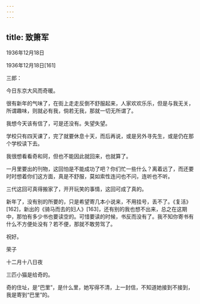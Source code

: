 ```yaml
---
---
---
```

title: 致箫军
---




1936年12月18日


1936年12月18日[161]


三郎：

今日东京大风而奇暖。

很有新年的气味了，在街上走走反倒不舒服起来，人家欢欢乐乐，但是与我无关，所谓趣味，则就必有我，倘若无我，那就一切无所谓了。

我想今天该有信了，可是还没有。失望失望。

学校只有四天课了，完了就要休息十天，而后再说，或是另外寻先生，或是仍在那个学校读下去。

我很想看看奇和珂，但也不能因此就回来，也就算了。

一月里要出的刊物，这回怕是不能成功了吧？你们忙一些什么？离着远了，而还要时时想着你们这方面，真是不舒服，莫如索性连问也不问，连听也不听。

三代这回可真得搬家了，开开玩笑的事情，这回可成了真的。

新年了，没有别的所要的，只是希望寄几本小说来，不用挂号，丢不了。《复活》[162]，新出的《骑马而去的妇人》[163]，还有别的我也想不出来，总之在这期中，那怕有多少书也要读空的。可惜要读的时候，书反而没有了。我不知你寄书有什么不方便处没有？若不便，那就不敢劳驾了。

祝好。

荣子

十二月十八日夜

三匹小猫是给奇的。

奇的住址，是“巴里”，是什么里，她写得不清，上一封信，不知道她接到不接到，我是寄到“巴里”的。